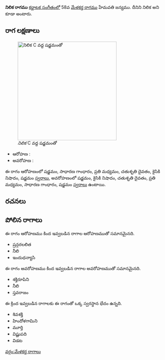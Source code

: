{{Infobox ragam
	| name          	= నిలిక
	| synonym	    	= నిలిక
	| mela          	= 
	| chakra        	= 
	| janaka        	= 
	| type          	= ఔదవ
	| arohanam      	= {{svaraC|S|G2|M2|D2|N2|S'}} 
	| avarohanam    	= {{svaraC|S'|N2|D2|M2|G2|S}}
	| jeeva         	=
	| chhaya        	=
	| nyasa         	=
	| vishesha      	= 
	| equivalent  		= 
}}
{{కర్ణాటక సంగీత రాగాలు}}
'''నిలిక రాగము''' [[కర్ణాటక సంగీతం]]లో 58వ [[మేళకర్త రాగము]] హేమవతి జన్యము. దీనిని నిలిక అని కూడా అంటారు.


==రాగ లక్షణాలు==
[[Image:nilika_kb2wiki.png|thumb|right|316px|''నిలిక'' C వద్ద షడ్జమంతో]]

* ఆరోహణ : {{svaraC|S|G2|M2|D2|N2|S'}} 
* అవరోహణ : {{svaraC|S'|N2|D2|M2|G2|S}}

ఈ రాగం ఆరోహణంలో షడ్జమం, సాధారణ  గాంధారం, ప్రతి మధ్యమం, చతుశృతి దైవతం, కైసికి నిషాదం, షడ్జమం [[స్వరాలు]], అవరోహణంలో షడ్జమం, కైసికి నిషాదం, చతుశృతి దైవతం, ప్రతి మధ్యమం, సాధారణ  గాంధారం, షడ్జమం [[స్వరాలు]] ఉంటాయి.

==రచనలు==



==పోలిన రాగాలు==
ఈ రాగం ఆరోహణము కింద ఇవ్వబడిన రాగాల ఆరోహణముతో సమానమైనది.
* ష్రన్గరలలిత
* నీలి
* ఇందుధన్యాసి

ఈ రాగం అవరోహణము కింద ఇవ్వబడిన రాగాల అవరోహణముతో సమానమైనది.
* శక్తిరూపిని
* నీలి
* స్తవరాజం

ఈ క్రింద ఇవ్వబడిన రాగాలకు ఈ రాగంతో ఒక్క స్వరస్థాన భేదం ఉన్నది.
* శివశక్తి
* హిందోళగామిని
* మూర్తి
* విష్ణుపది
* విడట



[[వర్గం:మేళకర్త రాగాలు]]